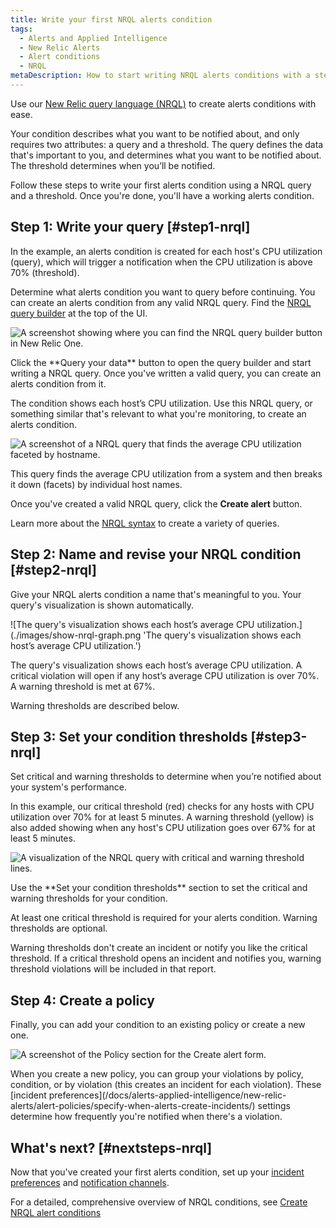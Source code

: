 ```yaml
---
title: Write your first NRQL alerts condition
tags:
  - Alerts and Applied Intelligence
  - New Relic Alerts
  - Alert conditions
  - NRQL
metaDescription: How to start writing NRQL alerts conditions with a step-by-step user case.
---
```


Use our [New Relic query language (NRQL)](/docs/query-your-data/nrql-new-relic-query-language/get-started/introduction-nrql-new-relics-query-language/) to create alerts conditions with ease.

Your condition describes what you want to be notified about, and only requires two attributes: a query and a threshold. The query defines the data that's important to you, and determines what you want to be notified about. The threshold determines when you’ll be notified.

Follow these steps to write your first alerts condition using a NRQL query and a threshold. Once you're done, you'll have a working alerts condition.

## Step 1: Write your query [#step1-nrql]

In the example, an alerts condition is created for each host's CPU utilization (query), which will trigger a notification when the CPU utilization is above 70% (threshold).

Determine what alerts condition you want to query before continuing. You can create an alerts condition from any valid NRQL query. Find the [NRQL query builder](/docs/query-your-data/explore-query-data/query-builder/use-advanced-nrql-mode-query-data/) at the top of the UI.

![A screenshot showing where you can find the NRQL query builder button in New Relic One.](./images/find-builder.png 'A screenshot showing where you can find the NRQL query builder button in New Relic One.')

<figcaption>
  Click the **Query your data** button to open the query builder and start writing a NRQL query. Once you've written a valid query, you can create an alerts condition from it.
</figcaption>

The condition shows each host’s CPU utilization. Use this NRQL query, or something similar that's relevant to what you're monitoring, to create an alerts condition.

![A screenshot of a NRQL query that finds the average CPU utilization faceted by hostname.](./images/nrql-query.png 'A screenshot of a NRQL query that finds the average CPU utilization faceted by hostname.')

<figcaption>
  This query finds the average CPU utilization from a system and then breaks it
  down (facets) by individual host names.
</figcaption>

Once you've created a valid NRQL query, click the **Create alert** button.

Learn more about the [NRQL syntax](/docs/query-your-data/nrql-new-relic-query-language/get-started/introduction-nrql-new-relics-query-language/#syntax) to create a variety of queries.

## Step 2: Name and revise your NRQL condition [#step2-nrql]

Give your NRQL alerts condition a name that's meaningful to you. Your query's visualization is shown automatically.

![The query's visualization shows each host’s average CPU utilization.](./images/show-nrql-graph.png 'The query's visualization shows each host’s average CPU utilization.')

<figcaption>
  The query's visualization shows each host’s average CPU utilization. A critical violation will open if any host’s average CPU utilization is over 70%. A warning threshold is met at 67%.

  Warning thresholds are described below.
</figcaption>

## Step 3: Set your condition thresholds [#step3-nrql]

Set critical and warning thresholds to determine when you’re notified about your system's performance. 

In this example, our critical threshold (red) checks for any hosts with CPU utilization over 70% for at least 5 minutes. A warning threshold (yellow) is also added showing when any host's CPU utilization goes over 67% for at least 5 minutes.

![A visualization of the NRQL query with critical and warning threshold lines.](./images/nrql-set-threshold.png 'A visualization of the NRQL query with critical and warning threshold lines.')

<figcaption>
  Use the **Set your condition thresholds** section to set the critical and warning thresholds for your condition.
</figcaption>

At least one critical threshold is required for your alerts condition. Warning thresholds are optional. 

Warning thresholds don't create an incident or notify you like the critical threshold. If a critical threshold opens an incident and notifies you, warning threshold violations will be included in that report.

## Step 4: Create a policy

Finally, you can add your condition to an existing policy or create a new one.

![A screenshot of the Policy section for the Create alert form.](./images/nrql-create-policy.png 'A screenshot of the Policy section for the Create alert form.')

<figcaption>
  When you create a new policy, you can group your violations by policy, condition, or by violation (this creates an incident for each violation). These [incident preferences](/docs/alerts-applied-intelligence/new-relic-alerts/alert-policies/specify-when-alerts-create-incidents/) settings determine how frequently you're notified when there's a violation.
</figcaption>

## What's next? [#nextsteps-nrql]

Now that you've created your first alerts condition, set up your [incident preferences](/docs/alerts-applied-intelligence/new-relic-alerts/alert-policies/specify-when-alerts-create-incidents/) and [notification channels](/docs/alerts-applied-intelligence/new-relic-alerts/alert-notifications/notification-channels-control-where-send-alerts/). 

For a detailed, comprehensive overview of NRQL conditions, see [Create NRQL alert conditions](/docs/alerts-applied-intelligence/new-relic-alerts/alert-conditions/create-nrql-alert-conditions/)
